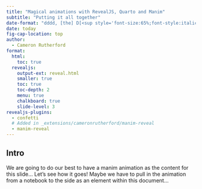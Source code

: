 ```yaml
---
title: "Magical animations with RevealJS, Quarto and Manim"
subtitle: "Putting it all together"
date-format: "dddd, [the] D[<sup style='font-size:65%;font-style:italic;'>th</sup>] [of] MMMM, YYYY"
date: today
fig-cap-location: top
author:
  - Cameron Rutherford
format:
  html:
    toc: true
  revealjs:
    output-ext: reveal.html
    smaller: true
    toc: true
    toc-depth: 2
    menu: true
    chalkboard: true
    slide-level: 3
revealjs-plugins:
  - confetti
  # Added in _extensions/cameronrutherford/manim-reveal
  - manim-reveal
---
```


## Intro

We are going to do our best to have a manim animation as the content for this slide... Let's see how it goes! Maybe we have to pull in the animation from a notebook to the side as an element within this document...
